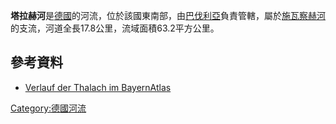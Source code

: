 {{Coord|49.07611|N|11.293771|E|display=title}}

'''塔拉赫河'''是[[德國|德國]]的河流，位於該國東南部，由[[巴伐利亞|巴伐利亞]]負責管轄，屬於[[施瓦察赫河_(阿爾特米爾河)|施瓦察赫河]]的支流，河道全長17.8公里，流域面積63.2平方公里。

==參考資料==
* [http://geoportal.bayern.de/bayernatlas/default?lon=4441848.0&lat=5438427.0&zoom=8&base=951 Verlauf der Thalach im BayernAtlas]

{{Germany-geo-stub}}
[[Category:德國河流|Category:德國河流]]